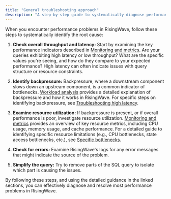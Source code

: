 ```yaml
---
title: "General troubleshooting approach"
description: "A step-by-step guide to systematically diagnose performance problems in RisingWave."
---
```


When you encounter performance problems in RisingWave, follow these steps to systematically identify the root cause:

1. **Check overall throughput and latency:** Start by examining the key performance indicators described in [Monitoring and metrics](/performance/metrics). Are your queries exhibiting high latency or low throughput? What are the specific values you're seeing, and how do they compare to your expected performance? High latency can often indicate issues with query structure or resource constraints.

2. **Identify backpressure:** Backpressure, where a downstream component slows down an upstream component, is a common indicator of bottlenecks. [Workload analysis](/performance/workload-analysis) provides a detailed explanation of backpressure and how it works in RisingWave. For specific steps on identifying backpressure, see [Troubleshooting high latency](/performance/troubleshoot-high-latency).

3. **Examine resource utilization:** If backpressure is present, or if overall performance is poor, investigate resource utilization. [Monitoring and metrics](/performance/metrics) provides an overview of key resource metrics, including CPU usage, memory usage, and cache performance. For a detailed guide to identifying specific resource limitations (e.g., CPU bottlenecks, state access bottlenecks, etc.), see [Specific bottlenecks](/performance/specific-bottlenecks).

4. **Check for errors:** Examine RisingWave's logs for any error messages that might indicate the source of the problem.

5. **Simplify the query:** Try to remove parts of the SQL query to isolate which part is causing the issues.

By following these steps, and using the detailed guidance in the linked sections, you can effectively diagnose and resolve most performance problems in RisingWave.